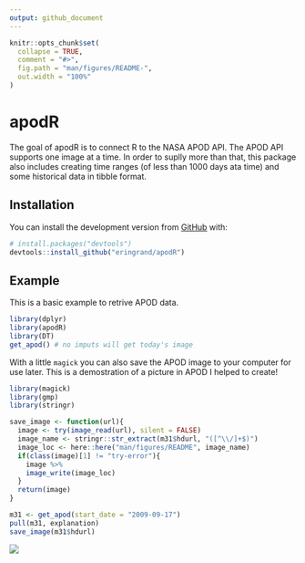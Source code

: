 ```yaml
---
output: github_document
---
```


<!-- README.md is generated from README.Rmd. Please edit that file -->

```r
knitr::opts_chunk$set(
  collapse = TRUE,
  comment = "#>",
  fig.path = "man/figures/README-",
  out.width = "100%"
)
```
# apodR

The goal of apodR is to connect R to the NASA APOD API. The APOD API supports one image at a time. In order to suplly more than that, this package also includes creating time ranges (of less than 1000 days ata time) and some historical data in tibble format.

## Installation

You can install the development version from [GitHub](https://github.com/) with:

``` r
# install.packages("devtools")
devtools::install_github("eringrand/apodR")
```
## Example

This is a basic example to retrive APOD data. 

```r
library(dplyr)
library(apodR)
library(DT)
get_apod() # no imputs will get today's image
```

With a little `magick` you can also save the APOD image to your computer for use later. 
This is a demostration of a picture in APOD I helped to create!
```r
library(magick)
library(gmp)
library(stringr)

save_image <- function(url){
  image <- try(image_read(url), silent = FALSE)
  image_name <- stringr::str_extract(m31$hdurl, "([^\\/]+$)")
  image_loc <- here::here("man/figures/README", image_name)
  if(class(image)[1] != "try-error"){
    image %>%
    image_write(image_loc)
  }
  return(image)
}

m31 <- get_apod(start_date = "2009-09-17") 
pull(m31, explanation)
save_image(m31$hdurl)
```

![](man/figures/README/Swift_M31_large_UV70p.jpg)
